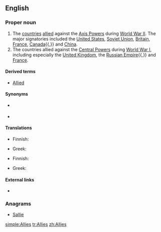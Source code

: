 {{also|allies}}
==English==
{{wikipedia}}
===Proper noun===
{{en-proper noun}}

# The [[country|countries]] [[allied]] against the [[Axis Powers]] during [[World War II]]. The major signatories included the [[United States]], [[Soviet Union]], [[Britain]], [[France]], [[Canada]]{{,}} and [[China]].
# The countries allied against the [[Central Powers]] during [[World War I]], including especially the [[United Kingdom]], the [[Russian Empire]]{{,}} and [[France]].

====Derived terms====
* [[Allied]]

====Synonyms====
* {{sense|both senses}} {{pedlink|Allied Powers}}
* {{sense|World War I}} {{pedlink|Entente Allies}}

====Translations====
{{trans-top|in WWII}}
* Finnish: {{t-|fi|liittoutuneet}}
{{trans-mid}}
* Greek: {{t-|el|Σύμμαχοι|m-p|tr=Sýmmachoi}}
{{trans-bottom}}

{{trans-top|in WWI}}
* Finnish: {{t-|fi|liittoutuneet}}
{{trans-mid}}
* Greek: {{t-|el|Σύμμαχοι|m-p|tr=Sýmmachoi}}
{{trans-bottom}}

====External links====
* {{pedia}}

===Anagrams===
* [[Sallie#English|Sallie]]

[[simple:Allies]]
[[tr:Allies]]
[[zh:Allies]]